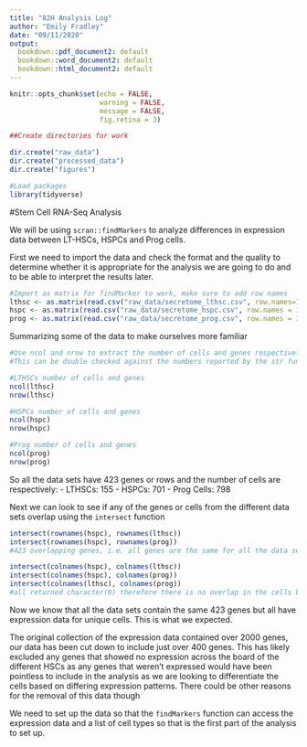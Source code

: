 ```yaml
---
title: "82H Analysis Log"
author: "Emily Fradley"
date: "09/11/2020"
output:
  bookdown::pdf_document2: default
  bookdown::word_document2: default
  bookdown::html_document2: default
---
```


```r
knitr::opts_chunk$set(echo = FALSE, 
                      warning = FALSE,
                      message = FALSE,
                      fig.retina = 3)

##Create directories for work

dir.create("raw_data")
dir.create("processed_data")
dir.create("figures")
```

```r
#Load packages
library(tidyverse)
```

#Stem Cell RNA-Seq Analysis

We will be using `scran::findMarkers` to analyze differences in expression data between LT-HSCs, HSPCs and Prog cells. 

First we need to import the data and check the format and the quality to determine whether it is appropriate for the analysis we are going to do and to be able to interpret the results later.

```r
#Import as matrix for findMarker to work, make sure to add row names
lthsc <- as.matrix(read.csv("raw_data/secretome_lthsc.csv", row.names=1))
hspc <- as.matrix(read.csv("raw_data/secretome_hspc.csv", row.names = 1))
prog <- as.matrix(read.csv("raw_data/secretome_prog.csv", row.names = 1))

```

Summarizing some of the data to make ourselves more familiar
```r
#Use ncol and nrow to extract the number of cells and genes respectively
#This can be double checked against the numbers reported by the str function

#LTHSCs number of cells and genes
ncol(lthsc)
nrow(lthsc)

#HSPCs number of cells and genes
ncol(hspc)
nrow(hspc)

#Prog number of cells and genes
ncol(prog)
nrow(prog)
```

So all the data sets have 423 genes or rows and the number of cells are respectively:
- LTHSCs: 155
- HSPCs: 701
- Prog Cells: 798


Next we can look to see if any of the genes or cells from the different data sets overlap using the `intersect` function

```r
intersect(rownames(hspc), rownames(lthsc))
intersect(rownames(hspc), rownames(prog))
#423 overlapping genes, i.e. all genes are the same for all the data sets

intersect(colnames(hspc), colnames(lthsc))
intersect(colnames(hspc), colnames(prog))
intersect(colnames(lthsc), colnames(prog))
#all returned character(0) therefore there is no overlap in the cells between the data sets

```

Now we know that all the data sets contain the same 423 genes but all have expression data for unique cells. This is what we expected.

The original collection of the expression data contained over 2000 genes, our data has been cut down to include just over 400 genes. This has likely excluded any genes that showed no expression across the board of the different HSCs as any genes that weren't expressed would have been pointless to include in the analysis as we are looking to differentiate the cells based on differing expression patterns. There could be other reasons for the removal of this data though





We need to set up the data so that the `findMarkers` function can access the expression data and a list of cell types so that is the first part of the analysis to set up.
